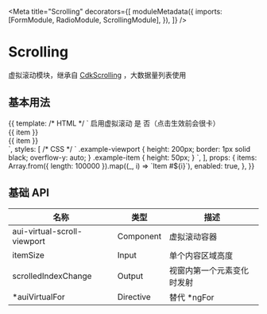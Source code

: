 

<Meta
  title="Scrolling"
  decorators={[
    moduleMetadata({
      imports: [FormModule, RadioModule, ScrollingModule],
    }),
  ]}
/>

# Scrolling

虚拟滚动模块，继承自 [CdkScrolling](https://material.angular.io/cdk/scrolling/api) ，大数据量列表使用

## 基本用法

<Preview>
  <Story name="basic" height="280px">
    {{
      template: /* HTML */ `
        <aui-form-item>
          <label auiFormItemLabel>启用虚拟滚动</label>
          <aui-radio-group [(ngModel)]="enabled">
            <aui-radio-button [value]="true">是</aui-radio-button>
            <aui-radio-button [value]="false">
              否（点击生效前会很卡）
            </aui-radio-button>
          </aui-radio-group>
        </aui-form-item>
        <aui-virtual-scroll-viewport
          *ngIf="enabled"
          itemSize="50"
          class="example-viewport"
        >
          <div *auiVirtualFor="let item of items" class="example-item">
            {{ item }}
          </div>
        </aui-virtual-scroll-viewport>
        <div *ngIf="!enabled" class="example-viewport">
          <div *ngFor="let item of items" class="example-item">
            {{ item }}
          </div>
        </div>
      `,
      styles: [
        /* CSS */ `
          .example-viewport {
            height: 200px;
            border: 1px solid black;
            overflow-y: auto;
          }
          .example-item {
            height: 50px;
          }
        `,
      ],
      props: {
        items: Array.from({ length: 100000 }).map((_, i) => `Item #${i}`),
        enabled: true,
      },
    }}
  </Story>
</Preview>

## 基础 API

| 名称                        | 类型      | 描述                       |
| --------------------------- | --------- | -------------------------- |
| aui-virtual-scroll-viewport | Component | 虚拟滚动容器               |
| itemSize                    | Input     | 单个内容区域高度           |
| scrolledIndexChange         | Output    | 视窗内第一个元素变化时发射 |
| \*auiVirtualFor             | Directive | 替代 \*ngFor               |
